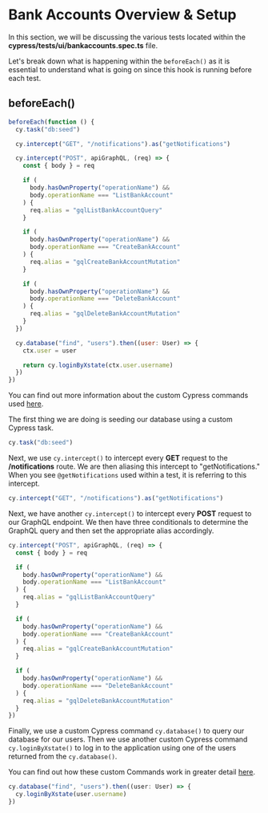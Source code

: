 # Bank Accounts Overview & Setup

In this section, we will be discussing the various tests located within the **cypress/tests/ui/bankaccounts.spec.ts** file.

Let's break down what is happening within the `beforeEach()` as it is essential to understand what is going on since this hook is running before each test.

## beforeEach()

```js
beforeEach(function () {
  cy.task("db:seed")

  cy.intercept("GET", "/notifications").as("getNotifications")

  cy.intercept("POST", apiGraphQL, (req) => {
    const { body } = req

    if (
      body.hasOwnProperty("operationName") &&
      body.operationName === "ListBankAccount"
    ) {
      req.alias = "gqlListBankAccountQuery"
    }

    if (
      body.hasOwnProperty("operationName") &&
      body.operationName === "CreateBankAccount"
    ) {
      req.alias = "gqlCreateBankAccountMutation"
    }

    if (
      body.hasOwnProperty("operationName") &&
      body.operationName === "DeleteBankAccount"
    ) {
      req.alias = "gqlDeleteBankAccountMutation"
    }
  })

  cy.database("find", "users").then((user: User) => {
    ctx.user = user

    return cy.loginByXstate(ctx.user.username)
  })
})
```

You can find out more information about the custom Cypress commands used [here](/real-world-examples/custom-cypress-commands).

The first thing we are doing is seeding our database using a custom Cypress task.

```js
cy.task("db:seed")
```

Next, we use `cy.intercept()` to intercept every **GET** request to the **/notifications** route. We are then aliasing this intercept to "getNotifications." When you see `@getNotifications` used within a test, it is referring to this intercept.

```js
cy.intercept("GET", "/notifications").as("getNotifications")
```

Next, we have another `cy.intercept()` to intercept every **POST** request to our GraphQL endpoint. We then have three conditionals to determine the GraphQL query and then set the appropriate alias accordingly.

```js
cy.intercept("POST", apiGraphQL, (req) => {
  const { body } = req

  if (
    body.hasOwnProperty("operationName") &&
    body.operationName === "ListBankAccount"
  ) {
    req.alias = "gqlListBankAccountQuery"
  }

  if (
    body.hasOwnProperty("operationName") &&
    body.operationName === "CreateBankAccount"
  ) {
    req.alias = "gqlCreateBankAccountMutation"
  }

  if (
    body.hasOwnProperty("operationName") &&
    body.operationName === "DeleteBankAccount"
  ) {
    req.alias = "gqlDeleteBankAccountMutation"
  }
})
```

Finally, we use a custom Cypress command `cy.database()` to query our database for our users. Then we use another custom Cypress command `cy.loginByXstate()` to log in to the application using one of the users returned from the `cy.database()`.

You can find out how these custom Commands work in greater detail [here](/real-world-examples/custom-cypress-commands).

```js
cy.database("find", "users").then((user: User) => {
  cy.loginByXstate(user.username)
})
```
